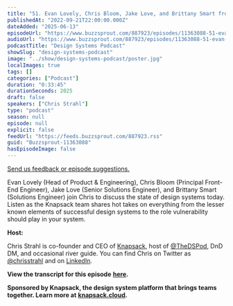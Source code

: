 ```yaml
---
title: "51. Evan Lovely, Chris Bloom, Jake Love, and Brittany Smart from Knapsack: Hot Takes on the State of Design Systems"
publishedAt: "2022-09-21T22:00:00.000Z"
dateAdded: "2025-06-13"
episodeUrl: "https://www.buzzsprout.com/887923/episodes/11363088-51-evan-lovely-chris-bloom-jake-love-and-brittany-smart-from-knapsack-hot-takes-on-the-state-of-design-systems.mp3"
audioUrl: "https://www.buzzsprout.com/887923/episodes/11363088-51-evan-lovely-chris-bloom-jake-love-and-brittany-smart-from-knapsack-hot-takes-on-the-state-of-design-systems.mp3"
podcastTitle: "Design Systems Podcast"
showSlug: "design-systems-podcast"
image: "../show/design-systems-podcast/poster.jpg"
localImages: true
tags: []
categories: ["Podcast"]
duration: "0:33:45"
durationSeconds: 2025
draft: false
speakers: ["Chris Strahl"]
type: "podcast"
season: null
episode: null
explicit: false
feedUrl: "https://feeds.buzzsprout.com/887923.rss"
guid: "Buzzsprout-11363088"
hasEpisodeImage: false
---
```

[Send us feedback or episode suggestions.](https://www.buzzsprout.com/twilio/text_messages/887923/open_sms)

Evan Lovely (Head of Product & Engineering), Chris Bloom (Principal Front-End Engineer), Jake Love (Senior Solutions Engineer), and Brittany Smart (Solutions Engineer) join Chris to discuss the state of design systems today. Listen as the Knapsack team shares hot takes on everything from the lesser known elements of successful design systems to the role vulnerability should play in your system. 

**Host:**

Chris Strahl is co-founder and CEO of [Knapsack](https://www.knapsack.cloud/), host of [@TheDSPod](https://twitter.com/thedspod), DnD DM, and occasional river guide. You can find Chris on Twitter as [@chrisstrahl](https://twitter.com/chrisstrahl) and on [LinkedIn](https://www.linkedin.com/in/chrisstrahl/).

**View the transcript for this episode** [**here**](https://docs.google.com/document/d/1y9qx0Xc02GA6lEZ-DtJFajYFDQGzwIm9/edit?usp=sharing&ouid=110546040302524924968&rtpof=true&sd=true)**.** 

**Sponsored by Knapsack, the design system platform that brings teams together. Learn more at** [**knapsack.cloud**](https://www.knapsack.cloud/?utm_source=podcast)**.**
